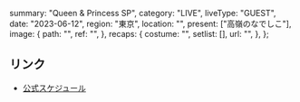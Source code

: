   summary: "Queen & Princess SP",
  category: "LIVE",
  liveType: "GUEST",
  date: "2023-06-12",
  region: "東京",
  location: "",
  present: ["高嶺のなでしこ"],
  image: {
    path: "",
    ref: "",
  },
  recaps: {
    costume: "",
    setlist: [],
    url: "",
  },
};

## リンク

- [公式スケジュール](https://takanenonadeshiko.jp/?p=957)
